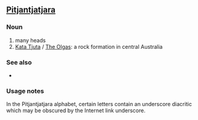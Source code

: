 ==[[Pitjantjatjara]]==

===Noun===
'''{{unicode|[[Kata]] [[Tjuṯa]]}}'''

# many heads
# [[Kata Tjuta]] / [[The Olgas]]: a rock formation in central Australia

===See also===
*{{unicode|[[Uluṟu]]}}

===Usage notes===
In the Pitjantjatjara alphabet, certain letters contain an underscore diacritic which may be obscured by the Internet link underscore.